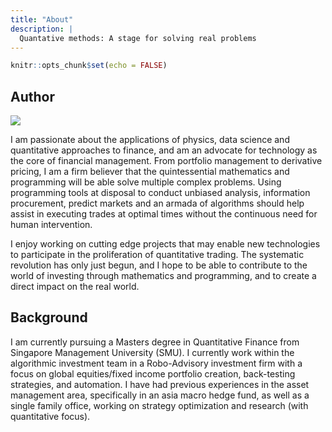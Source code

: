 ```yaml
---
title: "About"
description: |
  Quantative methods: A stage for solving real problems
---
```


```r
knitr::opts_chunk$set(echo = FALSE)
```

## Author

![](images/sherman.jpg)

  I am passionate about the applications of physics, data science and quantitative approaches to finance, and am an advocate for technology as the core of financial management. From portfolio management to derivative pricing, I am a firm believer that the quintessential mathematics and programming will be able solve multiple complex problems. Using programming tools at disposal to conduct unbiased analysis, information procurement, predict markets and an armada of algorithms should help assist in executing trades at optimal times without the continuous need for human intervention.

  I enjoy working on cutting edge projects that may enable new technologies to participate in the proliferation of quantitative trading. The systematic revolution has only just begun, and I hope to be able to contribute to the world of investing through mathematics and programming, and to create a direct impact on the real world.


## Background
  I am currently pursuing a Masters degree in Quantitative Finance from Singapore Management University (SMU). I currently work within the algorithmic investment team in a Robo-Advisory investment firm with a focus on global equities/fixed income portfolio creation, back-testing strategies, and automation. I have had previous experiences in the asset management area, specifically in an asia macro hedge fund, as well as a single family office, working on strategy optimization and research (with quantitative focus).